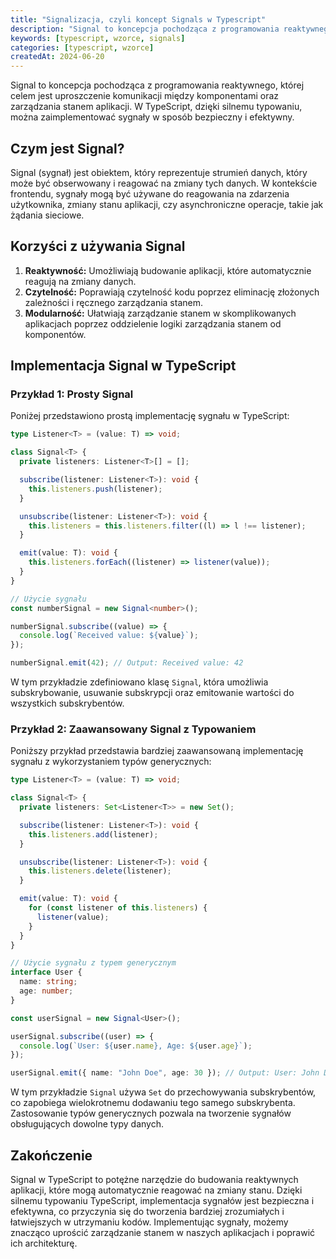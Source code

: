 ```yaml
---
title: "Signalizacja, czyli koncept Signals w Typescript"
description: "Signal to koncepcja pochodząca z programowania reaktywnego, której celem jest uproszczenie komunikacji między komponentami oraz zarządzania stanem aplikacji. W TypeScript, dzięki silnemu typowaniu, można zaimplementować sygnały w sposób bezpieczny i efektywny."
keywords: [typescript, wzorce, signals]
categories: [typescript, wzorce]
createdAt: 2024-06-20
---
```


Signal to koncepcja pochodząca z programowania reaktywnego, której celem jest uproszczenie komunikacji między komponentami oraz zarządzania stanem aplikacji. W TypeScript, dzięki silnemu typowaniu, można zaimplementować sygnały w sposób bezpieczny i efektywny.

## Czym jest Signal?

Signal (sygnał) jest obiektem, który reprezentuje strumień danych, który może być obserwowany i reagować na zmiany tych danych. W kontekście frontendu, sygnały mogą być używane do reagowania na zdarzenia użytkownika, zmiany stanu aplikacji, czy asynchroniczne operacje, takie jak żądania sieciowe.

## Korzyści z używania Signal

1. **Reaktywność:** Umożliwiają budowanie aplikacji, które automatycznie reagują na zmiany danych.
2. **Czytelność:** Poprawiają czytelność kodu poprzez eliminację złożonych zależności i ręcznego zarządzania stanem.
3. **Modularność:** Ułatwiają zarządzanie stanem w skomplikowanych aplikacjach poprzez oddzielenie logiki zarządzania stanem od komponentów.

## Implementacja Signal w TypeScript

### Przykład 1: Prosty Signal

Poniżej przedstawiono prostą implementację sygnału w TypeScript:

```typescript
type Listener<T> = (value: T) => void;

class Signal<T> {
  private listeners: Listener<T>[] = [];

  subscribe(listener: Listener<T>): void {
    this.listeners.push(listener);
  }

  unsubscribe(listener: Listener<T>): void {
    this.listeners = this.listeners.filter((l) => l !== listener);
  }

  emit(value: T): void {
    this.listeners.forEach((listener) => listener(value));
  }
}

// Użycie sygnału
const numberSignal = new Signal<number>();

numberSignal.subscribe((value) => {
  console.log(`Received value: ${value}`);
});

numberSignal.emit(42); // Output: Received value: 42
```

W tym przykładzie zdefiniowano klasę `Signal`, która umożliwia subskrybowanie, usuwanie subskrypcji oraz emitowanie wartości do wszystkich subskrybentów.

### Przykład 2: Zaawansowany Signal z Typowaniem

Poniższy przykład przedstawia bardziej zaawansowaną implementację sygnału z wykorzystaniem typów generycznych:

```typescript
type Listener<T> = (value: T) => void;

class Signal<T> {
  private listeners: Set<Listener<T>> = new Set();

  subscribe(listener: Listener<T>): void {
    this.listeners.add(listener);
  }

  unsubscribe(listener: Listener<T>): void {
    this.listeners.delete(listener);
  }

  emit(value: T): void {
    for (const listener of this.listeners) {
      listener(value);
    }
  }
}

// Użycie sygnału z typem generycznym
interface User {
  name: string;
  age: number;
}

const userSignal = new Signal<User>();

userSignal.subscribe((user) => {
  console.log(`User: ${user.name}, Age: ${user.age}`);
});

userSignal.emit({ name: "John Doe", age: 30 }); // Output: User: John Doe, Age: 30
```

W tym przykładzie `Signal` używa `Set` do przechowywania subskrybentów, co zapobiega wielokrotnemu dodawaniu tego samego subskrybenta. Zastosowanie typów generycznych pozwala na tworzenie sygnałów obsługujących dowolne typy danych.

## Zakończenie

Signal w TypeScript to potężne narzędzie do budowania reaktywnych aplikacji, które mogą automatycznie reagować na zmiany stanu. Dzięki silnemu typowaniu TypeScript, implementacja sygnałów jest bezpieczna i efektywna, co przyczynia się do tworzenia bardziej zrozumiałych i łatwiejszych w utrzymaniu kodów. Implementując sygnały, możemy znacząco uprościć zarządzanie stanem w naszych aplikacjach i poprawić ich architekturę.
